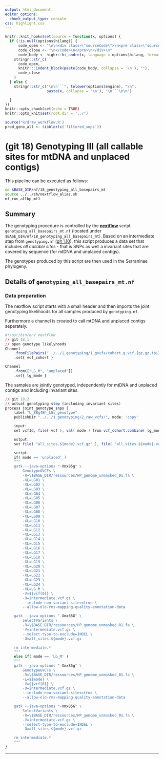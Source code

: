 ```yaml
---
output: html_document
editor_options:
  chunk_output_type: console
css: highlight.css
---
```


```r
knitr::knit_hooks$set(source = function(x, options) {
  if (!is.null(options$hilang)) {
      code_open <- "\n\n<div class=\"sourceCode\">\n<pre class=\"sourceCode\">\n<code class=\"sourceCode\">"
      code_close <- "\n</code>\n</pre>\n</div>\n"
      code_body <- highr::hi_andre(x, language = options$hilang, format = "html")
    stringr::str_c(
      code_open,
      knitr:::indent_block(paste(code_body, collapse = '\n'), ""),
      code_close
    )
  } else {
    stringr::str_c("\n\n```", tolower(options$engine), "\n",
                   paste(x, collapse = '\n'), "\n```\n\n")

  }
})
knitr::opts_chunk$set(echo = TRUE)
knitr::opts_knit$set(root.dir = '../')
```


```r
source('R/draw_workflow.R')
prod_geno_all <- tibbler(c('filtered_snps'))
```

# (git 18) Genotyping III (all callable sites for mtDNA and unplaced contigs)

This pipeline can be executed as follows:

```sh
cd $BASE_DIR/nf/18_genotyping_all_basepairs_mt
source ../../sh/nextflow_alias.sh
nf_run_allbp_mt1
```

## Summary

The genotyping procedure is controlled by the [**nextflow**](https://www.nextflow.io/) script `genotyping_all_basepairs_mt.nf` (located under `$BASE_DIR/nf/18_genotyping_all_basepairs_mt`).
Based on an intermediate step from `genotyping.nf` ([git 1.10](git-1-genotyping-i-snps-only.html)), this script produces a data set that includes _all callable sites_  - that is SNPs as well a invariant sites that are covered by sequence (for mtDNA and unplaced contigs).

The genotypes produced by this script are then used in the Serraninae phylogeny.

## Details of `genotyping_all_basepairs_mt.nf`

### Data preparation

The nextflow script starts with a small header and then imports the joint genotyping likelihoods for all samples produced by `genotyping.nf`.

Furthermore a channel is created to call mtDNA and unplaced contigs seperately.

<div class="kclass">
```r
#!/usr/bin/env nextflow
// git 18.1
// open genotype likelyhoods
Channel
	.fromFilePairs("../../1_genotyping/1_gvcfs/cohort.g.vcf.{gz,gz.tbi}")
	.set{ vcf_cohort }

Channel
	.from(["LG_M", "unplaced"])
	.set{ lg_mode }
```

The samples are jointly genotyped, independently for mtDNA and unplaced contigs and including invariant sites.

```r
// git 18.2
// actual genotyping step (including invariant sites)
process joint_genotype_snps {
	label "L_88g48h_LGs_genotype"
	publishDir "../../1_genotyping/2_raw_vcfs/", mode: 'copy'

	input:
	set vcfId, file( vcf ), val( mode ) from vcf_cohort.combine( lg_mode )

	output:
	set file( "all_sites.${mode}.vcf.gz" ), file( "all_sites.${mode}.vcf.gz.tbi" ), val( mode ) into ( all_bp_non_lg_1, all_bp_non_lg_2 )

	script:
	if( mode == 'unplaced' )
	"""
	gatk --java-options "-Xmx85g" \
		GenotypeGVCFs \
		-R=\$BASE_DIR/ressources/HP_genome_unmasked_01.fa \
		-XL=LG01 \
		-XL=LG02 \
		-XL=LG03 \
		-XL=LG04 \
		-XL=LG05 \
		-XL=LG06 \
		-XL=LG07 \
		-XL=LG08 \
		-XL=LG09 \
		-XL=LG10 \
		-XL=LG11 \
		-XL=LG12 \
		-XL=LG13 \
		-XL=LG14 \
		-XL=LG15 \
		-XL=LG16 \
		-XL=LG17 \
		-XL=LG18 \
		-XL=LG19 \
		-XL=LG20 \
		-XL=LG21 \
		-XL=LG22 \
		-XL=LG23 \
		-XL=LG24 \
		-XL=LG_M \
		-V=${vcf[0]} \
		-O=intermediate.vcf.gz \
		--include-non-variant-sites=true \
		--allow-old-rms-mapping-quality-annotation-data

	gatk --java-options "-Xmx85G" \
		SelectVariants \
		-R=\$BASE_DIR/ressources/HP_genome_unmasked_01.fa \
		-V=intermediate.vcf.gz \
		--select-type-to-exclude=INDEL \
		-O=all_sites.${mode}.vcf.gz

	rm intermediate.*
	"""
	else if( mode == 'LG_M' )
	"""
	gatk --java-options "-Xmx85g" \
		GenotypeGVCFs \
		-R=\$BASE_DIR/ressources/HP_genome_unmasked_01.fa \
		-L=${mode} \
		-V=${vcf[0]} \
		-O=intermediate.vcf.gz \
		--include-non-variant-sites=true \
		--allow-old-rms-mapping-quality-annotation-data

	gatk --java-options "-Xmx85G" \
		SelectVariants \
		-R=\$BASE_DIR/ressources/HP_genome_unmasked_01.fa \
		-V=intermediate.vcf.gz \
		--select-type-to-exclude=INDEL \
		-O=all_sites.${mode}.vcf.gz

	rm intermediate.*
	"""
}
```
</div>

---
